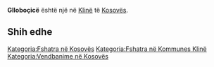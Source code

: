{{Fshat në 
 | Emri                = Glloboçicë
 | EmriAlt                = 
 | NAME_SHORT_FORM=      
 | NAME_GENERIC=      
 | NAME_SORT_NAME_RO=      GLLOBOCICE
 | FULL_NAME_RO = Glloboçicë
 | FULL_NAME_ND_RO=Gllobocice
 | SORT_NAME_RG=GLLOBOCICE
 | FULL_NAME_RG=Glloboçicë
 | FULL_NAME_ND_RG=Gllobocice
 | SRP_NAME_SHORT_FORM=      
 | SRP_NAME_GENERIC=      
 | SRP_NAME_SORT_NAME_RO=      
 | SRP_FULL_NAME_RO = 
 | SRP_FULL_NAME_ND_RO=
 | SRP_SORT_NAME_RG=
 | SRP_FULL_NAME_RG=
 | SRP_FULL_NAME_ND_RG=
 | Emri (Rasa dhanore) = 
 | Figura              = 
 | Shteti              = Kosovo
 | Komuna              = Klinë
 | Kodi postar         = 
 | Sipërfaqja          = 

 | Popullsia           = 

 | Regj. i popullsisë  = 
 | Dend. e popullsisë  = 
 | Faqja zyrtare       = 
 <!--- Koordinatat ----> 
 | Gjerësia            = 42.171111
 | Gjatësia            = 21.182222
 | Lartësia            = 
}}
'''Glloboçicë''' është një [[]] në [[Klinë]] të [[Kosovës]].

<!-- == Gjeografia == -->
<!-- == Historia == -->
<!-- == Demografia == -->
== Shih edhe ==
{{Komuna Klinë}}
{{Kosovo-Administrata-Cung}}

[[Kategoria:Fshatra në Kosovës]]
[[Kategoria:Fshatra në Kommunes Klinë]]
[[Kategoria:Vendbanime në Kosovës]]